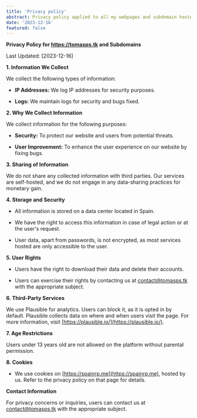 ```yaml
---
title: 'Privacy policy'
abstract: Privacy policy applied to all my webpages and subdomain hosted by me
date: '2023-12-16'
featured: false
---
```


**Privacy Policy for https://tomasps.tk and Subdomains**

Last Updated: [2023-12-16]

**1. Information We Collect**

We collect the following types of information:

- **IP Addresses:** We log IP addresses for security purposes.

- **Logs:** We maintain logs for security and bugs fixed.

**2. Why We Collect Information**

We collect information for the following purposes:

- **Security:** To protect our website and users from potential threats.

- **User Improvement:** To enhance the user experience on our website by fixing bugs.

**3. Sharing of Information**

We do not share any collected information with third parties. Our services are self-hosted, and we do not engage in any data-sharing practices for monetary gain.

**4. Storage and Security**

- All information is stored on a data center located in Spain.

- We have the right to access this information in case of legal action or at the user's request.

- User data, apart from passwords, is not encrypted, as most services hosted are only accessible to the user.

**5. User Rights**

- Users have the right to download their data and delete their accounts.

- Users can exercise their rights by contacting us at [contact@tomasps.tk](mailto:contact@tomasps.tk) with the appropriate subject.

**6. Third-Party Services**

We use Plausible for analytics. Users can block it, as it is opted in by default. Plausible collects data on where and when users visit the page. For more information, visit [https://plausible.io/](https://plausible.io/).

**7. Age Restrictions**

Users under 13 years old are not allowed on the platform without parental permission.

**8. Cookies**

- We use cookies on [https://spainrp.me](https://spainrp.me), hosted by us. Refer to the privacy policy on that page for details.

**Contact Information**

For privacy concerns or inquiries, users can contact us at [contact@tomasps.tk](mailto:contact@tomasps.tk) with the appropriate subject.
